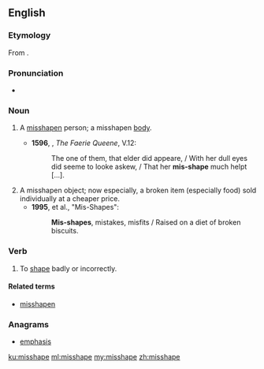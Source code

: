 ==English==
===Etymology===
From {{prefix|mis|shape|lang=en}}.

===Pronunciation===
*{{a|UK}} {{IPA|/ˈmɪsʃeɪp/|lang=en}}

===Noun===
{{en-noun}}

# {{context|obsolete|lang=en}} A [[misshapen]] person; a misshapen [[body]]. {{defdate|14th-17th c.}}
#*'''1596''', {{w|Edmund Spenser}}, ''The Faerie Queene'', V.12:
#*:The one of them, that elder did appeare, / With her dull eyes did seeme to looke askew, / That her '''mis-shape''' much helpt [...].
# A misshapen object; now especially, a broken item (especially food) sold individually at a cheaper price. {{defdate|from 19th c.}}
#*'''1995''', {{w|Jarvis Cocker}} et al., "Mis-Shapes":
#*:'''Mis-shapes''', mistakes, misfits / Raised on a diet of broken biscuits.

===Verb===
{{en-verb|misshapes|misshaping|misshaped|misshaped}}

# To [[shape]] badly or incorrectly. {{defdate|from 15th c.}}

====Related terms====
* [[misshapen]]

===Anagrams===
* [[emphasis#English|emphasis]]

[[ku:misshape]]
[[ml:misshape]]
[[my:misshape]]
[[zh:misshape]]